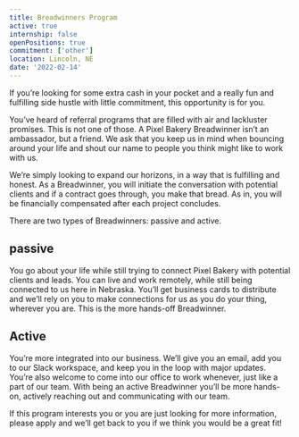```yaml
---
title: Breadwinners Program
active: true
internship: false
openPositions: true
commitment: ['other']
location: Lincoln, NE
date: '2022-02-14'
---
```


If you’re looking for some extra cash in your pocket and a really fun and fulfilling side hustle with little commitment, this opportunity is for you.

You’ve heard of referral programs that are filled with air and lackluster promises. This is not one of those. A Pixel Bakery Breadwinner isn’t an ambassador, but a friend. We ask that you keep us in mind when bouncing around your life and shout our name to people you think might like to work with us.

We’re simply looking to expand our horizons, in a way that is fulfilling and honest. As a Breadwinner, you will initiate the conversation with potential clients and if a contract goes through, you make that bread. As in, you will be financially compensated after each project concludes.

There are two types of Breadwinners: passive and active.

## passive

You go about your life while still trying to connect Pixel Bakery with potential clients and leads. You can live and work remotely, while still being connected to us here in Nebraska. You’ll get business cards to distribute and we’ll rely on you to make connections for us as you do your thing, wherever you are. This is the more hands-off Breadwinner.

## Active

You’re more integrated into our business. We’ll give you an email, add you to our Slack workspace, and keep you in the loop with major updates. You’re also welcome to come into our office to work whenever, just like a part of our team. With being an active Breadwinner you’ll be more hands-on, actively reaching out and communicating with our team.

If this program interests you or you are just looking for more information, please apply and we’ll get back to you if we think you would be a great fit!
